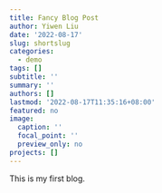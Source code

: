 ```yaml
---
title: Fancy Blog Post
author: Yiwen Liu
date: '2022-08-17'
slug: shortslug
categories:
  - demo
tags: []
subtitle: ''
summary: ''
authors: []
lastmod: '2022-08-17T11:35:16+08:00'
featured: no
image:
  caption: ''
  focal_point: ''
  preview_only: no
projects: []
---
```


This is my first blog.

